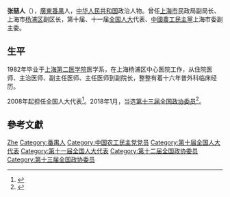'''张喆人'''（{{bd|1959年||}}），[[廣東|廣東]][[番禺区|番禺]]人，[[中华人民共和国|中华人民共和国]]政治人物。曾任[[上海市|上海市]]民政局副局长、上海市[[杨浦区|杨浦区]]副区长，第十届、十一届[[全国人大|全国人大]]代表、[[中國農工民主黨|中國農工民主黨]]上海市委副主委。

== 生平 ==
1982年毕业于[[上海第二医学院|上海第二医学院]]医学系，在上海杨浦区中心医院工作，从住院医师、主治医师、副主任医师、主任医师到副院长，整整有着十六年普外科临床经历。

2008年起担任全国人大代表<ref>{{cite news|title=全国人大代表信息-张喆人|url= http://210.82.31.1:8084/delegate/viewDelegate.action?dbid=110664|accessdate=2013-04-05|newspaper=全国人大网|archive-url=https://web.archive.org/web/20140314085839/http://www.npc.gov.cn/delegate/viewDelegate.action?dbid=110664|archive-date=2014-03-14|dead-url=yes}}</ref>。2018年1月，当选[[中国人民政治协商会议第十三届全国委员会委员名单|第十三届全国政协委员]]<ref>{{Cite web|url=http://sports.163.com/18/0126/06/D92BRKK400051C89.html|title=中国人民政治协商会议第十三届全国委员会委员名单|accessdate=2018-01-26|last=|work=网易|archive-url=https://web.archive.org/web/20180127143232/http://sports.163.com/18/0126/06/D92BRKK400051C89.html|archive-date=2018-01-27|dead-url=yes}}</ref>。

== 參考文獻 ==
{{reflist}}

{{Authority control}}
{{DEFAULTSORT:Zhang张}}
[[Category:張姓|Zhe]]
[[Category:番禺人|Category:番禺人]]
[[Category:中国农工民主党党员|Category:中国农工民主党党员]]
[[Category:第十届全国人大代表|Category:第十届全国人大代表]]
[[Category:第十一届全国人大代表|Category:第十一届全国人大代表]]
[[Category:第十二届全国政协委员|Category:第十二届全国政协委员]]
[[Category:第十三届全国政协委员|Category:第十三届全国政协委员]]